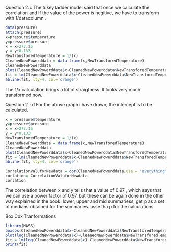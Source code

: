 
Question 2.c
The tukey ladder model said that once we calculate the correlation and if the value of the power is negitive, we have to transform with 1/datacolumn . 
```r
data(pressure)
attach(pressure)
x=pressure$temperature
y=pressure$pressure
x = x+273.15
y = y*0.133
NewTransforedTemperature = 1/(x)
CleanedNewPowerddata = data.frame(x,NewTransforedTemperature)
CleanedNewPowerddata
plot(CleanedNewPowerddata$x~CleanedNewPowerddata$NewTransforedTemperature, main = "The pressure data scatter plot" )
fit = lm(CleanedNewPowerddata$x~CleanedNewPowerddata$NewTransforedTemperature) 
abline(fit, lty=4, col='orange')

```
The 1/x calculation brings a lot of straigtness. It looks very much transformed now.

Question 2 : d
For the above graph i have drawn, the intercept is to be calculated.
```r
x = pressure$temperature
y=pressure$pressure
x = x+273.15
y = y*0.133
NewTransforedTemperature = 1/(x)
CleanedNewPowerddata = data.frame(x,NewTransforedTemperature)
CleanedNewPowerddata
plot(CleanedNewPowerddata$x~CleanedNewPowerddata$NewTransforedTemperature, main = "The pressure data scatter plot" )
fit = lm(CleanedNewPowerddata$x~CleanedNewPowerddata$NewTransforedTemperature) 
abline(fit, lty=4, col='orange')

CorrelationValuforNewdata = cor(CleanedNewPowerddata,use = "everything", method = c("pearson"))
corlation= CorrelationValuforNewdata
corlation
```
The correlation between x and y tells that a value of 0.97 , which says that we can use a power factor of 0.97.
but these can be again done in the other way explained in the book. lower, upper and mid summariess, get p as a set of medians obtained for the summaries. usse tha p for the calculations.

Box Cox Tranformations
```r
library(MASS)
boxcox(CleanedNewPowerddata$x~CleanedNewPowerddata$NewTransforedTemperature)
plot(log(CleanedNewPowerddata$x)~CleanedNewPowerddata$NewTransforedTemperature, ylab = "Log(PressureOfData)", xlab = "Inverse temperature", col = "orange")
fit = lm(log(CleanedNewPowerddata$x)~CleanedNewPowerddata$NewTransforedTemperature)
print(fit)
```



